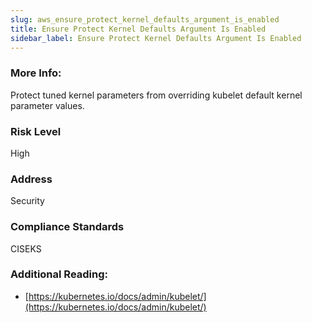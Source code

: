 ```yaml
---
slug: aws_ensure_protect_kernel_defaults_argument_is_enabled
title: Ensure Protect Kernel Defaults Argument Is Enabled
sidebar_label: Ensure Protect Kernel Defaults Argument Is Enabled
---
```


### More Info:

Protect tuned kernel parameters from overriding kubelet default kernel parameter values.

### Risk Level

High

### Address

Security

### Compliance Standards

CISEKS

### Additional Reading:

- [https://kubernetes.io/docs/admin/kubelet/](https://kubernetes.io/docs/admin/kubelet/) 

